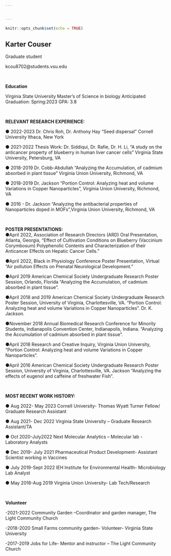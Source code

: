```yaml
---


---
```


```r
knitr::opts_chunk$set(echo = TRUE)
```


## **Karter Couser**

Graduate student

kcou8702@students.vsu.edu



<br>

**Education** 

Virginia State University Master's of Science in biology Anticipated Graduation: Spring:2023 GPA: 3.8 

<br>

**RELEVANT RESEARCH EXPERIENCE:**

●	2022-2023 Dr. Chris Roh, Dr. Anthony Hay “Seed dispersal” Cornell University Ithaca, New York

●	2021-2022 Thesis Work: Dr. Siddiqui, Dr. Rafie, Dr. H. Li, “A study on the anticancer property of blueberry in human liver cancer cells” Virginia State University, Petersburg, VA

●	2018-2019 Dr. Cobb-Abdullah “Analyzing the Accumulation, of cadmium absorbed in plant tissue” Virginia Union University, Richmond, VA

●	2018-2019 Dr. Jackson “Portion Control: Analyzing heat and volume Variations in Copper Nanoparticles”, Virginia Union University, Richmond, VA

●	2016 - Dr. Jackson “Analyzing the antibacterial properties of Nanoparticles doped in MOFs”,Virginia Union University, Richmond, VA


<br>

**POSTER PRESENTATIONS:**
<br>
●April 2022, Association of Research Directors (ARD) Oral Presentation, Atlanta, Georgia, 
“Effect of Cultivation Conditions on Blueberry (Vaccinium Corymbosum) Polyphenolic Contents and Characterization of their Anticancer Effects on Hepatic Cancer Cells.”

●April 2022, Black in Physiology Conference Poster Presentation, Virtual 
“Air pollution Effects on Prenatal Neurological Development.”

●April 2019 American Chemical Society Undergraduate Research Poster Session, Orlando, Florida “Analyzing the Accumulation, of cadmium absorbed in plant tissue”.

●April 2018 and 2019 American Chemical Society Undergraduate Research Poster Session, University of Virginia, Charlottesville, VA. “Portion Control: Analyzing heat and volume Variations in Copper Nanoparticles”. Dr. K. Jackson.

●November 2018 Annual Biomedical Research Conference for Minority Students, Indianapolis Convention Center, Indianapolis, Indiana. “Analyzing the Accumulation of cadmium absorbed in plant tissue”.

●April 2018 Research and Creative Inquiry, Virginia Union University, “Portion Control: Analyzing heat and volume Variations in Copper Nanoparticles”.

●April 2016 American Chemical Society Undergraduate Research Poster Session, University of Virginia, Charlottesville, VA. Jackson “Analyzing the effects of eugenol and caffeine of freshwater Fish”. 

<br>

**MOST RECENT WORK HISTORY:**

● Aug 2022- May 2023 Cornell University- Thomas Wyatt Turner Fellow/
Graduate Research Assistant

● Aug 2021- Dec 2022 Virginia State University – Graduate Research
Assistant/TA

● Oct 2020-July2022 Next Molecular Analytics – Molecular lab - Laboratory Analysts

● Dec 2019- July 2021 Pharmaceutical Product Development- Assistant
Scientist working in Vaccines

● July 2019-Sept 2022 IEH Institute for Environmental Health- Microbiology Lab Analyst

● May 2016-Aug 2019 Virginia Union University- Lab Tech/Research

<br>

**Volunteer**

-2021-2022 Community Garden –Coordinator and garden manager, The Light Community Church

-2018-2020 Small Farms community garden- Volunteer- Virginia State University

-2017-2019 Jobs for Life- Mentor and instructor – The Light Community Church 





